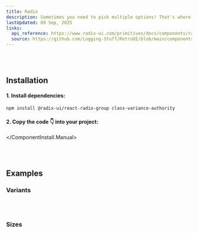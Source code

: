 ```yaml
---
title: Radio
description: Sometimes you need to pick multiple options! That's where the Radio component comes into play.
lastUpdated: 09 Sep, 2025
links:
  api_reference: https://www.radix-ui.com/primitives/docs/components/radio-group#api-reference
  source: https://github.com/Logging-Stuff/RetroUI/blob/main/components/retroui/Radio.tsx
---
```


<ComponentShowcase name="radio-style-default" />
<br />
<br />

## Installation

<ComponentInstall>
  <ComponentInstall.Cli npmCommand="npx shadcn@latest add @retroui/radio" />
  <ComponentInstall.Manual>

#### 1. Install dependencies:

```sh
npm install @radix-ui/react-radio-group class-variance-authority
```

#### 2. Copy the code 👇 into your project:

<ComponentSource name="radio" />

  </ComponentInstall.Manual>
</ComponentInstall>

<br />
<br />

## Examples

### Variants

<ComponentShowcase name="radio-style-variants" />
<br />
<br />

### Sizes

<ComponentShowcase name="radio-style-sizes" />
<br />
<br />
